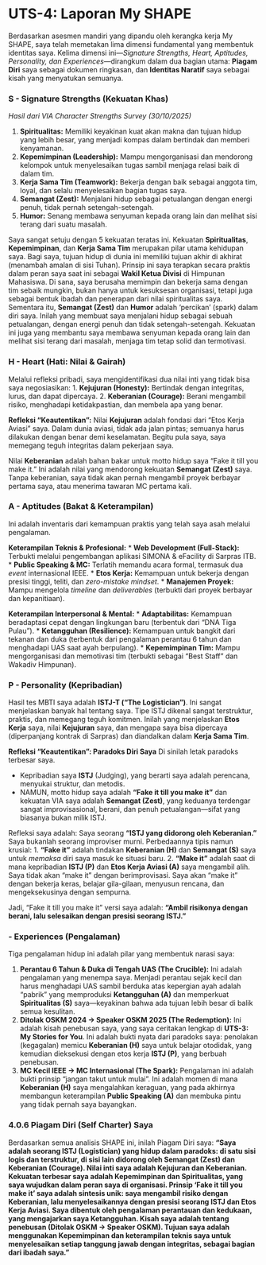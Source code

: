 # UTS-4: Laporan My SHAPE

Berdasarkan asesmen mandiri yang dipandu oleh kerangka kerja My SHAPE, saya telah memetakan lima dimensi fundamental yang membentuk identitas saya.
Kelima dimensi ini—*Signature Strengths, Heart, Aptitudes, Personality, dan Experiences*—dirangkum dalam dua bagian utama: **Piagam Diri** saya sebagai dokumen ringkasan, dan **Identitas Naratif** saya sebagai kisah yang menyatukan semuanya.

### **S - Signature Strengths (Kekuatan Khas)**

*Hasil dari VIA Character Strengths Survey (30/10/2025)*

1.  **Spiritualitas:** Memiliki keyakinan kuat akan makna dan tujuan hidup yang lebih besar, yang menjadi kompas dalam bertindak dan memberi kenyamanan.
2.  **Kepemimpinan (Leadership):** Mampu mengorganisasi dan mendorong kelompok untuk menyelesaikan tugas sambil menjaga relasi baik di dalam tim.
3.  **Kerja Sama Tim (Teamwork):** Bekerja dengan baik sebagai anggota tim, loyal, dan selalu menyelesaikan bagian tugas saya.
4.  **Semangat (Zest):** Menjalani hidup sebagai petualangan dengan energi penuh, tidak pernah setengah-setengah.
5.  **Humor:** Senang membawa senyuman kepada orang lain dan melihat sisi terang dari suatu masalah.

Saya sangat setuju dengan 5 kekuatan teratas ini.
Kekuatan **Spiritualitas**, **Kepemimpinan**, dan **Kerja Sama Tim** merupakan pilar utama kehidupan saya. Bagi saya, tujuan hidup di dunia ini memiliki tujuan akhir di akhirat (menambah amalan di sisi Tuhan). Prinsip ini saya terapkan secara praktis dalam peran saya saat ini sebagai **Wakil Ketua Divisi** di Himpunan Mahasiswa. Di sana, saya berusaha memimpin dan bekerja sama dengan tim sebaik mungkin, bukan hanya untuk kesuksesan organisasi, tetapi juga sebagai bentuk ibadah dan penerapan dari nilai spiritualitas saya.
Sementara itu, **Semangat (Zest)** dan **Humor** adalah 'percikan' (spark) dalam diri saya. Inilah yang membuat saya menjalani hidup sebagai sebuah petualangan, dengan energi penuh dan tidak setengah-setengah. Kekuatan ini juga yang membantu saya membawa senyuman kepada orang lain dan melihat sisi terang dari masalah, menjaga tim tetap solid dan termotivasi.

### H - Heart (Hati: Nilai & Gairah)

Melalui refleksi pribadi, saya mengidentifikasi dua nilai inti yang tidak bisa saya negosiasikan:
1.  **Kejujuran (Honesty):** Bertindak dengan integritas, lurus, dan dapat dipercaya.
2.  **Keberanian (Courage):** Berani mengambil risiko, menghadapi ketidakpastian, dan membela apa yang benar.

**Refleksi “Keautentikan”:**
Nilai **Kejujuran** adalah fondasi dari "Etos Kerja Aviasi" saya. Dalam dunia aviasi, tidak ada jalan pintas; semuanya harus dilakukan dengan benar demi keselamatan. Begitu pula saya, saya memegang teguh integritas dalam pekerjaan saya.

Nilai **Keberanian** adalah bahan bakar untuk motto hidup saya "Fake it till you make it." Ini adalah nilai yang mendorong kekuatan **Semangat (Zest)** saya. Tanpa keberanian, saya tidak akan pernah mengambil proyek berbayar pertama saya, atau menerima tawaran MC pertama kali.

### A - Aptitudes (Bakat & Keterampilan)

Ini adalah inventaris dari kemampuan praktis yang telah saya asah melalui pengalaman.

**Keterampilan Teknis & Profesional:**
* **Web Development (Full-Stack):** Terbukti melalui pengembangan aplikasi SIMONA & eFacility di Sarpras ITB.
* **Public Speaking & MC:** Terlatih memandu acara formal, termasuk dua *event* internasional IEEE.
* **Etos Kerja:** Kemampuan untuk bekerja dengan presisi tinggi, teliti, dan *zero-mistake mindset*.
* **Manajemen Proyek:** Mampu mengelola *timeline* dan *deliverables* (terbukti dari proyek berbayar dan kepanitiaan).

**Keterampilan Interpersonal & Mental:**
* **Adaptabilitas:** Kemampuan beradaptasi cepat dengan lingkungan baru (terbentuk dari "DNA Tiga Pulau").
* **Ketangguhan (Resilience):** Kemampuan untuk bangkit dari tekanan dan duka (terbentuk dari pengalaman perantau 6 tahun dan menghadapi UAS saat ayah berpulang).
* **Kepemimpinan Tim:** Mampu mengorganisasi dan memotivasi tim (terbukti sebagai "Best Staff" dan Wakadiv Himpunan).

### P - Personality (Kepribadian)

Hasil tes MBTI saya adalah **ISTJ-T ("The Logistician")**.
Ini sangat menjelaskan banyak hal tentang saya. Tipe ISTJ dikenal sangat terstruktur, praktis, dan memegang teguh komitmen. Inilah yang menjelaskan **Etos Kerja** saya, nilai **Kejujuran** saya, dan mengapa saya bisa dipercaya (diperpanjang kontrak di Sarpras) dan diandalkan dalam **Kerja Sama Tim**.

**Refleksi “Keautentikan”: Paradoks Diri Saya**
Di sinilah letak paradoks terbesar saya.

* Kepribadian saya **ISTJ** (Judging), yang berarti saya adalah perencana, menyukai struktur, dan metodis.
* NAMUN, motto hidup saya adalah **"Fake it till you make it"** dan kekuatan VIA saya adalah **Semangat (Zest)**, yang keduanya terdengar sangat improvisasional, berani, dan penuh petualangan—sifat yang biasanya bukan milik ISTJ.

Refleksi saya adalah: Saya seorang **"ISTJ yang didorong oleh Keberanian."**
Saya bukanlah seorang improviser murni. Perbedaannya tipis namun krusial:
1.  **"Fake it"** adalah tindakan **Keberanian (H)** dan **Semangat (S)** saya untuk *memaksa* diri saya masuk ke situasi baru.
2.  **"Make it"** adalah saat di mana kepribadian **ISTJ (P)** dan **Etos Kerja Aviasi (A)** saya mengambil alih. Saya tidak akan "make it" dengan berimprovisasi. Saya akan "make it" dengan bekerja keras, belajar gila-gilaan, menyusun rencana, dan mengeksekusinya dengan sempurna.

Jadi, "Fake it till you make it" versi saya adalah: **"Ambil risikonya dengan berani, lalu selesaikan dengan presisi seorang ISTJ."**

### - Experiences (Pengalaman)

Tiga pengalaman hidup ini adalah pilar yang membentuk narasi saya:

1.  **Perantau 6 Tahun & Duka di Tengah UAS (The Crucible):** Ini adalah pengalaman yang menempa saya. Menjadi perantau sejak kecil dan harus menghadapi UAS sambil berduka atas kepergian ayah adalah "pabrik" yang memproduksi **Ketangguhan (A)** dan memperkuat **Spiritualitas (S)** saya—keyakinan bahwa ada tujuan lebih besar di balik semua kesulitan.
2.  **Ditolak OSKM 2024 -> Speaker OSKM 2025 (The Redemption):** Ini adalah kisah penebusan saya, yang saya ceritakan lengkap di **UTS-3: My Stories for You**. Ini adalah bukti nyata dari paradoks saya: penolakan (kegagalan) memicu **Keberanian (H)** saya untuk belajar otodidak, yang kemudian dieksekusi dengan etos kerja **ISTJ (P)**, yang berbuah penebusan.
3.  **MC Kecil IEEE -> MC Internasional (The Spark):** Pengalaman ini adalah bukti prinsip "jangan takut untuk mulai". Ini adalah momen di mana **Keberanian (H)** saya mengalahkan keraguan, yang pada akhirnya membangun keterampilan **Public Speaking (A)** dan membuka pintu yang tidak pernah saya bayangkan.

### 4.0.6 Piagam Diri (Self Charter) Saya

Berdasarkan semua analisis SHAPE ini, inilah Piagam Diri saya:
**“Saya adalah seorang ISTJ (Logistician) yang hidup dalam paradoks: di satu sisi logis dan terstruktur, di sisi lain didorong oleh Semangat (Zest) dan Keberanian (Courage).**
**Nilai inti saya adalah Kejujuran dan Keberanian. Kekuatan terbesar saya adalah Kepemimpinan dan Spiritualitas, yang saya wujudkan dalam peran saya di organisasi.**
**Prinsip ‘Fake it till you make it’ saya adalah sintesis unik: saya mengambil risiko dengan Keberanian, lalu menyelesaikannya dengan presisi seorang ISTJ dan Etos Kerja Aviasi.**
**Saya dibentuk oleh pengalaman perantauan dan kedukaan, yang mengajarkan saya Ketangguhan. Kisah saya adalah tentang penebusan (Ditolak OSKM -> Speaker OSKM).**
**Tujuan saya adalah menggunakan Kepemimpinan dan keterampilan teknis saya untuk menyelesaikan setiap tanggung jawab dengan integritas, sebagai bagian dari ibadah saya.”**